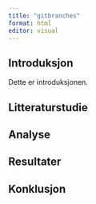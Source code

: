 ```yaml
---
title: "gitbranches"
format: html
editor: visual
---
```


## Introduksjon

Dette er introduksjonen.

## Litteraturstudie

## Analyse

## Resultater

## Konklusjon
